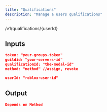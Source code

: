 ```yaml
---
title: "Qualifications"
description: "Manage a users qualifications"
---
```


<Card title="POST">
  /v1/qualifications/{userId}
</Card>

## Inputs

<CodeGroup>

```json Headers
token: "your-groups-token"
guildid: "your-servers-id"
qualificationId: "the-medal-id"
method: "method" //assign, revoke
```


```json Params
userId: "roblox-user-id"
```

</CodeGroup>

## Output

<CodeGroup>

```json 200
Depends on Method
```

</CodeGroup>

## 
